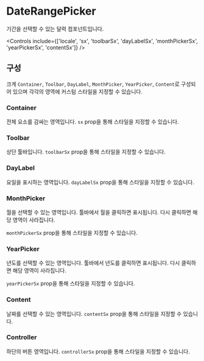 
<Meta of={DateRangePickerStories} />

# DateRangePicker

기간을 선택할 수 있는 달력 컴포넌트입니다.

<Canvas of={DateRangePickerStories.Default} />

<Controls include={['locale', 'sx', 'toolbarSx', 'dayLabelSx', 'monthPickerSx', 'yearPickerSx', 'contentSx']} />

## 구성

크게 `Container`, `Toolbar`, `DayLabel`, `MonthPicker`, `YearPicker`, `Content`로 구성되어 있으며 각각의 영역에 커스텀 스타일을 지정할 수 있습니다.

### Container

전체 요소를 감싸는 영역입니다. `sx` prop을 통해 스타일을 지정할 수 있습니다.

<Canvas of={DateRangePickerStories.Container} />

### Toolbar

상단 툴바입니다. `toolbarSx` prop을 통해 스타일을 지정할 수 있습니다.

<Canvas of={DateRangePickerStories.Toolbar} />

### DayLabel

요일을 표시하는 영역입니다. `dayLabelSx` prop을 통해 스타일을 지정할 수 있습니다.

<Canvas of={DateRangePickerStories.DayLabel} />

### MonthPicker

월을 선택할 수 있는 영역입니다. 툴바에서 월을 클릭하면 표시됩니다. 다시 클릭하면 해당 영역이 사라집니다.

`monthPickerSx` prop을 통해 스타일을 지정할 수 있습니다.

<Canvas of={DateRangePickerStories.MonthPicker} />

### YearPicker

년도를 선택할 수 있는 영역입니다. 툴바에서 년도를 클릭하면 표시됩니다. 다시 클릭하면 해당 영역이 사라집니다.

`yearPickerSx` prop을 통해 스타일을 지정할 수 있습니다.

<Canvas of={DateRangePickerStories.YearPicker} />

### Content

날짜를 선택할 수 있는 영역입니다. `contentSx` prop을 통해 스타일을 지정할 수 있습니다.

<Canvas of={DateRangePickerStories.Content} />

### Controller

하단의 버튼 영역입니다. `controllerSx` prop을 통해 스타일을 지정할 수 있습니다.

<Canvas of={DateRangePickerStories.Controller} />

